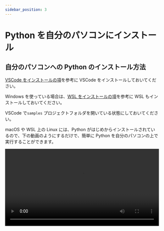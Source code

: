 ```yaml
---
sidebar_position: 3
---
```



# Python を自分のパソコンにインストール

## 自分のパソコンへの Python のインストール方法

[VSCode をインストールの項](/docs/extras/1vscode/)を参考に VSCode をインストールしておいてください。

Windows を使っている場合は、[WSL をインストールの項](/docs/extras/2wsl/)を参考に WSL もインストールしておいてください。

VSCode で`samples` プロジェクトフォルダを開いている状態にしておいてください。

macOS や WSL 上の Linux には、Python がはじめからインストールされているので、下の動画のようにするだけで、簡単に Python を自分のパソコンの上で実行することができます。

<video src={installPython} controls width="100%" />

- `sample.py` という名前でファイルを作成します。
- `sample.py` の中に `print("Hello World!)` と入力します。
- 保存します。
- ターミナル上で、`python3 sample.py` と入力して、`Enterキー` を押します。

